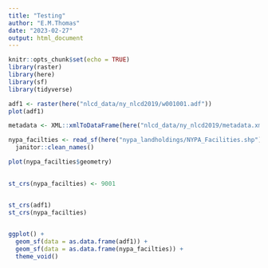```yaml
---
title: "Testing"
author: "E.M.Thomas"
date: "2023-02-27"
output: html_document
---
```


```r
knitr::opts_chunk$set(echo = TRUE)
library(raster)
library(here)
library(sf)
library(tidyverse)
```
```r
adf1 <- raster(here("nlcd_data/ny_nlcd2019/w001001.adf"))
plot(adf1)

metadata <- XML::xmlToDataFrame(here("nlcd_data/ny_nlcd2019/metadata.xml"))

nypa_facilties <- read_sf(here("nypa_landholdings/NYPA_Facilities.shp")) %>% 
  janitor::clean_names()

plot(nypa_facilties$geometry)
              
```
```r
st_crs(nypa_facilties) <- 9001


st_crs(adf1)
st_crs(nypa_facilties)
 


```

```r
ggplot() +
  geom_sf(data = as.data.frame(adf1)) + 
  geom_sf(data = as.data.frame(nypa_facilties)) +
  theme_void()
```

